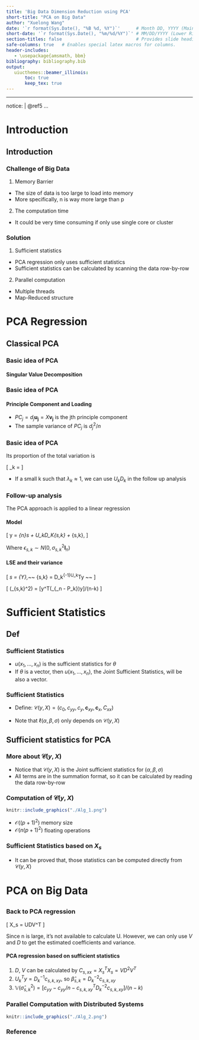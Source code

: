 ```yaml
---
title: 'Big Data Dimension Reduction using PCA'
short-title: "PCA on Big Data"
author: "Xuelong Wang"
date: '`r format(Sys.Date(), "%B %d, %Y")`'      # Month DD, YYYY (Main Slide)
short-date: '`r format(Sys.Date(), "%m/%d/%Y")`' # MM/DD/YYYY (Lower Right)
section-titles: false                            # Provides slide headings
safe-columns: true   # Enables special latex macros for columns.
header-includes:
   - \usepackage{amsmath, bbm}
bibliography: bibliography.bib
output: 
   uiucthemes::beamer_illinois: 
       toc: true
       keep_tex: true
---
```


---
notice: | 
  @ref5
...

# Introduction

## Introduction

### Challenge of Big Data
1. Memory Barrier  
- The size of data is too large to load into memory 
- More specifically, n is way more large than p

2. The computation time  
- It could be very time consuming if only use single core or cluster

### Solution
1. Sufficient statistics
- PCA regression only uses sufficient statistics
- Sufficient statistics can be  calculated by scanning the data row-by-row 


2. Parallel computation  
- Multiple threads 
- Map-Reduced structure 

# PCA Regression

## Classical PCA

### Basic idea of PCA

#### Singular Value Decomposition
\begin{gather*} 
  X_s = UDV^T \text{~~,where~~~} x_{ij,s} = \frac{x_{ij} - \bar{x}}{s_j} \\
  U = (u_1, \dots, u_r) \text {~is a n by r orthogonal matrix~} \\
  D = diag(d_1, \dots, d_r) \text {~is a r by r diagonal matrix~} \\
  V = (v_1, \dots, v_r) \text {~is a p by r orthogonal matrix~} \\
\end{gather*} 

### Basic idea of PCA

#### Principle Component and Loading
\begin{align*} 
  X_s &= \underbrace{\begin{bmatrix} d_1u_1 \hdots  d_ru_r \end{bmatrix} }_\text{PCs}
         \underbrace{\begin{bmatrix} v_1^T \\
                         \vdots \\
                         v_r^T \\
         \end{bmatrix}}_\text{Loading}
\end{align*} 

- $PC_j = d_j\pmb{u_j} = X\pmb{v_j}$ is the jth principle component 
- The sample variance of $PC_j$ is $d_j^2/n$

### Basic idea of PCA

\begin{block}{Reduced matrix $X_{s,k}$}
\begin{align*}
  X_{s,k} &= \sum_{j=1}^{k}d_j\pmb{u_jv_k} = U_kD_kV_k^T, \text{~~Its Variation ~}  \sum_{j=1}^kd_j^2/n. 
\end{align*}
\end{block}

Its proportion of the total variation is 

\[
\lambda_k = \frac{\sum_{j=1}^{k}d_j^2}{\sum_{j=1}^{r}d_j^2} 
\]

- If a small k such that $\lambda_k \approx	1$, we can use $U_kD_k$ in the follow up analysis

### Follow-up analysis

The PCA approach is applied to a linear regression 

#### Model

\[
  y = \mathbbm{1}_{n}\alpha_s + U_kD_K\beta_{s,k} + \epsilon_{s,k},
\]

Where $\epsilon_{s,k} \sim N(0, \sigma^2_{s,k}\pmb{I}_n)$ 

#### LSE and their variance
\[
  \hat{\alpha}_s = \bar{Y},~~ \hat{\beta}_{s,k} = D_k^{-1}U_k^Ty  ~~\textcolor{red}{(PCs~are~ Orthogonal)}
\]

\[
  \mathbb{V}(\hat{\sigma}_{s,k}^2) = [y^T(\underbrace{\mathbb{I}_n - \mathbb{J}_n/n - U_kU_k^T}_{\mathbb{I}_n - P_k})y]/(n-k)
\]

# Sufficient Statistics

## Def

### Sufficient Statistics 

\begin{block}{Factorization Theorem}
\[
  f(x_1, x_2, ... , x_n;\theta) =\phi\left[u(x_1, ... , x_n);\theta \right] h(x_1, ... , x_n)
\]

\end{block}

- $u(x_1, ... , x_n)$ is the sufficient statistics for $\theta$
- If $\theta$ is a vector, then $u(x_1, ... , x_n)$, the Joint Sufficient Statistics, will be also a vector.  

### Sufficient Statistics 

\begin{block}{model}
\[
  y = \mathbbm{1}_{n}\alpha + X\beta + \epsilon,~\epsilon \sim N(0, \sigma^2\pmb{I}_n)
\]
\end{block}

\begin{block}{Log-Likelihood function}

\begin{multline*}
  \log{\{f(y|x, \alpha, \beta, \sigma)\}} =  \frac{n}{2}\log{2\pi} - \frac{n}{2}\log{\sigma^2} \\ -\frac{1}{2\sigma^2}(c_{yy} - 2\alpha c_y + 2c_{xy}\beta + n\alpha^2 + 2\alpha c_x^T\beta +\beta^T C_{xx} \beta) 
\end{multline*}

\end{block}

- Define: $\mathcal{C}(y, X) = (c_0, c_{yy}, c_y, \pmb{c}_{xy}, \pmb{c}_x, C_{xx})$

- Note that $\ell(\alpha, \beta, \sigma)$ only depends on $\mathcal{C}(y, X)$

## Sufficient statistics for PCA

### More about $\mathcal{C}(y, X)$
\begin{block}{Elements of $\mathcal{C}(y, X)$}
  \begin{gather*}
  c_{0} = n, ~c_{yy} = \sum_{i=1}^n Y_i^2, ~c_y = \sum_{i=1}^n Y_i, \\
  ~c_{xy} =\sum_{i=1}^n Y_ix_i,~c_x = \sum_{i=1}^n x_i, ~C_{xx} = \sum_{i=1}^n x_ix_i^T
  \end{gather*}
\end{block}

- Notice that $\mathcal{C}(y, X)$ is the Joint sufficient statistics for $(\alpha, \beta, \sigma)$
- All terms are in the summation format, so it can be calculated by reading the data row-by-row

### Computation of $\mathcal{C}(y, X)$

```r
knitr::include_graphics("./Alg_1.png") 
```

- $\mathcal{O}((p+1)^2)$ memory size  
- $\mathcal{O}(n(p+1)^2)$ floating operations

### Sufficient Statistics based on $X_s$ 

\begin{block}{Statistics affected by standardization}
\[
  C_{s, xx} = X^T_{s}X_{s},~~ c_{s,xy} = X_s^Ty, ~~~c_{s, x} = \mathbbm{1}_{n}^TX_s/n
\]
\end{block}

- It can be proved that, those statistics can be computed directly from $\mathcal{C}(y, X)$

\begin{block}{Key step}
\[
c_{s,k,xy} = V_k^Tc_{s,xy} = V_k^TVDU^Ty= D_kU_k^Ty ~\Rightarrow ~U_k^Ty = D^{-1}_kc_{s,k,xy}    
\]
\end{block}

# PCA on Big Data
##
### Back to PCA regression

\[
  X_s = UDV^T
\]

Since n is large, it's not available to calculate U. However, we can only use $V$ and $D$ to get the estimated coefficients and variance. 

#### PCA regression based on sufficient statistics

1. $D$, $V$ can be calculated by $C_{s, xx} = X_s^TX_s = VD^2V^T$
1. $U_k^Ty = D^{-1}_kc_{s,k,xy}$, so $\hat{\beta}_{s,k} = D^{-2}_kc_{s,k,xy}$
1. $\mathbb{V}(\hat{\sigma}_{s,k}^2) = [c_{yy}-c_{yy}/n - c_{s,k,xy}^TD^{-2}_kc_{s,k,xy}]/(n-k)$


### Parallel Computation with Distributed Systems
```r
knitr::include_graphics("./Alg_2.png") 
```

### 
\begin{center}
\Huge Thank you
\end{center}

### Reference



